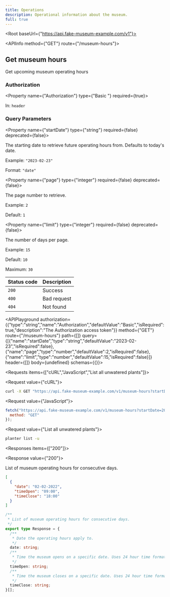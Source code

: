 ```yaml
---
title: Operations
description: Operational information about the museum.
full: true
---
```



<Root baseUrl={"https://api.fake-museum-example.com/v1"}>

<API>

<APIInfo method={"GET"} route={"/museum-hours"}>

## Get museum hours

Get upcoming museum operating hours

### Authorization

<Property name={"Authorization"} type={"Basic <token>"} required={true}>

In: `header`

</Property>

### Query Parameters

<Property name={"startDate"} type={"string"} required={false} deprecated={false}>

The starting date to retrieve future operating hours from. Defaults to today's date.

<span>Example: `"2023-02-23"`</span>

<span>Format: `"date"`</span>

</Property>

<Property name={"page"} type={"integer"} required={false} deprecated={false}>

The page number to retrieve.

<span>Example: `2`</span>

<span>Default: `1`</span>

</Property>

<Property name={"limit"} type={"integer"} required={false} deprecated={false}>

The number of days per page.

<span>Example: `15`</span>

<span>Default: `10`</span>

<span>Maximum: `30`</span>

</Property>

| Status code | Description |
| ----------- | ----------- |
| `200` | Success |
| `400` | Bad request |
| `404` | Not found |

<APIPlayground authorization={{"type":"string","name":"Authorization","defaultValue":"Basic","isRequired":true,"description":"The Authorization access token"}} method={"GET"} route={"/museum-hours"} path={[]} query={[{"name":"startDate","type":"string","defaultValue":"2023-02-23","isRequired":false},{"name":"page","type":"number","defaultValue":2,"isRequired":false},{"name":"limit","type":"number","defaultValue":15,"isRequired":false}]} header={[]} body={undefined} schemas={{}}>

</APIPlayground>

</APIInfo>

<APIExample>

<Requests items={["cURL","JavaScript","List all unwatered plants"]}>

<Request value={"cURL"}>

```bash
curl -X GET "https://api.fake-museum-example.com/v1/museum-hours?startDate=2023-02-23&page=2&limit=15"
```

</Request>

<Request value={"JavaScript"}>

```js
fetch("https://api.fake-museum-example.com/v1/museum-hours?startDate=2023-02-23&page=2&limit=15", {
  method: "GET"
});
```

</Request>

<Request value={"List all unwatered plants"}>

```bash
planter list -u
```

</Request>

</Requests>

<Responses items={["200"]}>

<Response value={"200"}>

List of museum operating hours for consecutive days.

<ResponseTypes>

<ExampleResponse>

```json
[
  {
    "date": "02-02-2022",
    "timeOpen": "09:00",
    "timeClose": "18:00"
  }
]
```

</ExampleResponse>

<TypeScriptResponse>

```ts
/**
 * List of museum operating hours for consecutive days.
 */
export type Response = {
  /**
   * Date the operating hours apply to.
   */
  date: string;
  /**
   * Time the museum opens on a specific date. Uses 24 hour time format (`HH:mm`).
   */
  timeOpen: string;
  /**
   * Time the museum closes on a specific date. Uses 24 hour time format (`HH:mm`).
   */
  timeClose: string;
}[];
```

</TypeScriptResponse>

</ResponseTypes>

</Response>

</Responses>

</APIExample>

</API>

</Root>